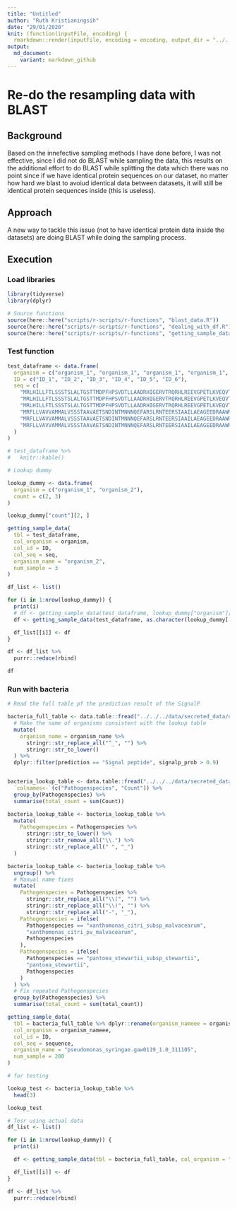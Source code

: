 ```yaml
---
title: "Untitled"
author: "Ruth Kristianingsih"
date: "29/01/2020"
knit: (function(inputFile, encoding) {
  rmarkdown::render(inputFile, encoding = encoding, output_dir = "../../../reports/getting-data-secreted") })
output:
  md_document:
    variant: markdown_github
---
```


# Re-do the resampling data with BLAST 

## Background

Based on the innefective sampling methods I have done before, I was not effective, since I did not do BLAST while sampling the data, this results on the additional effort to do BLAST while splitting the data which there was no point since if we have identical protein sequences on our dataset, no matter how hard we blast to avoiud identical data between datasets, it will still be identical protein sequences inside (this is useless). 

## Approach

A new way to tackle this issue (not to have identical protein data inside the datasets) are doing BLAST while doing the sampling process. 

## Execution

### Load libraries

```r
library(tidyverse)
library(dplyr)

# Source functions
source(here::here("scripts/r-scripts/r-functions", "blast_data.R"))
source(here::here("scripts/r-scripts/r-functions", "dealing_with_df.R"))
source(here::here("scripts/r-scripts/r-functions", "getting_sample_data.R"))
```

### Test function

```r
test_dataframe <- data.frame(
  organism = c("organism_1", "organism_1", "organism_1", "organism_1", "organism_2", "organism_2"),
  ID = c("ID_1", "ID_2", "ID_3", "ID_4", "ID_5", "ID_6"),
  seq = c(
    "MRLHILLFTLSSSTSLALTGSTTMDPFHPSVDTLLAADRHIGERVTRQRHLREEVGPETLKVEQVTAMIAKHESDLMALADSLGMHPLNFLVALKKRNPKKKVILLADQYRERWKIKNGDTTPSRPHRF",
    "MRLHILLFTLSSSTSLALTGSTTMDPFHPSVDTLLAADRHIGERVTRQRHLREEVGPETLKVEQVTAMIAKHESDLMALADSLGMHPRNFLVALKKRNPKKKVILLADQYRERWKIKNGDTTPSRPHRFALTG",
    "MRLHILLFTLSSSTSLALTGSTTMDPFHPSVDTLLAADRHIGERVTRQRHLREEVGPETLKVEQVTAMIALHESDLMALADSLGMHPLNFLVALKKRNPKKKVILLADQYRERWKIKNGDTTPSRPHRFDLS",
    "MRFLLVAVVAMMALVSSSTAAVAETSNDINTMNNNQEFARSLRNTEERSIAAILAEAGEEDRAAWRINYRAWYKAKLTPTQVKTVLGVSQAEMNNVAKQLQRLYLGYYSFYTAMEKKKEEKKRLATP",
    "MRFLLVAVVAMMALVSSSTAAVAETSNDINTMNNNQEFARSLRNTEERSIAAILAEAGEEDRAAWRINYRAWYKAKLTPTQVKTVLGVSQAEMNNVAKQLQRLYLGYYSFYTAMEKKKEEK",
    "MRFLLVAVVAMMALVSSSTAAVAETSNDINTMNNNQEFARSLRNTEERSIAAILAEAGEEDRAAWRINYRAWYKAKLTPTQVKTVLGVSQAEMNNVAKQLQRLYLGYYSFYTAMEKKKEEKKRLATPAA"
  )
)

# test_dataframe %>%
#   knitr::kable()
```

```r
# Lookup dummy

lookup_dummy <- data.frame(
  organism = c("organism_1", "organism_2"),
  count = c(2, 3)
)

lookup_dummy["count"][2, ]
```


```r
getting_sample_data(
  tbl = test_dataframe,
  col_organism = organism,
  col_id = ID,
  col_seq = seq,
  organism_name = "organism_2",
  num_sample = 3
)
```



```r
df_list <- list()

for (i in 1:nrow(lookup_dummy)) {
  print(i)
  # df <- getting_sample_data(test_dataframe, lookup_dummy["organism"][i,], lookup_dummy["count"][i,], max_iterations = 5)
  df <- getting_sample_data(test_dataframe, as.character(lookup_dummy[["organism"]][i]), lookup_dummy[["count"]][i])

  df_list[[i]] <- df
}

df <- df_list %>%
  purrr::reduce(rbind)
```

```r
df
```


### Run with bacteria

```r
# Read the full table pf the prediction result of the SignalP

bacteria_full_table <- data.table::fread("../../../data/secreted_data/updated_signalp_results/bacteria_full_table.csv") %>%
  # Make the name of organisms consistent with the lookup table
  mutate(
    organism_name = organism_name %>%
      stringr::str_replace_all("^_", "") %>%
      stringr::str_to_lower()
  ) %>%
  dplyr::filter(prediction == "Signal peptide", signalp_prob > 0.9)


bacteria_lookup_table <- data.table::fread("../../../data/secreted_data/dataset-download-scripts/pathogen_species_final.csv") %>%
  `colnames<-`(c("Pathogenspecies", "Count")) %>%
  group_by(Pathogenspecies) %>%
  summarise(total_count = sum(Count))

bacteria_lookup_table <- bacteria_lookup_table %>%
  mutate(
    Pathogenspecies = Pathogenspecies %>%
      stringr::str_to_lower() %>%
      stringr::str_remove_all("\\.") %>%
      stringr::str_replace_all(" ", "_")
  )

bacteria_lookup_table <- bacteria_lookup_table %>%
  ungroup() %>%
  # Manual name fixes
  mutate(
    Pathogenspecies = Pathogenspecies %>%
      stringr::str_replace_all("\\(", "") %>%
      stringr::str_replace_all("\\)", "") %>%
      stringr::str_replace_all("-", "_"),
    Pathogenspecies = ifelse(
      Pathogenspecies == "xanthomonas_citri_subsp_malvacearum",
      "xanthomonas_citri_pv_malvacearum",
      Pathogenspecies
    ),
    Pathogenspecies = ifelse(
      Pathogenspecies == "pantoea_stewartii_subsp_stewartii",
      "pantoea_stewartii",
      Pathogenspecies
    )
  ) %>%
  # Fix repeated Pathogenspecies
  group_by(Pathogenspecies) %>%
  summarise(total_count = sum(total_count))
```


```r
getting_sample_data(
  tbl = bacteria_full_table %>% dplyr::rename(organism_nameee = organism_name),
  col_organism = organism_nameee,
  col_id = ID,
  col_seq = sequence,
  organism_name = "pseudomonas_syringae.gaw0119_1.0_311105",
  num_sample = 200
)
```

```r
# for testing

lookup_test <- bacteria_lookup_table %>%
  head(3)
```


```r
lookup_test
```

```r
# Tesr using actual data
df_list <- list()

for (i in 1:nrow(lookup_dummy)) {
  print(i)

  df <- getting_sample_data(tbl = bacteria_full_table, col_organism = "organism_name", organism_name = as.character(lookup_test[["Pathogenspecies"]][i]), num_sample = lookup_test[["total_count"]][i])

  df_list[[i]] <- df
}

df <- df_list %>%
  purrr::reduce(rbind)
```


